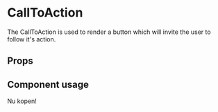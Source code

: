 
<Meta title="Components/CallToAction" component={CallToAction} />

# CallToAction

The CallToAction is used to render a button which will invite the user to follow it's action.

## Props

<Props of={CallToAction} />

## Component usage

<Canvas>
	<Story name="CallToAction">
		<CallToAction>Nu kopen!</CallToAction>
	</Story>
</Canvas>
